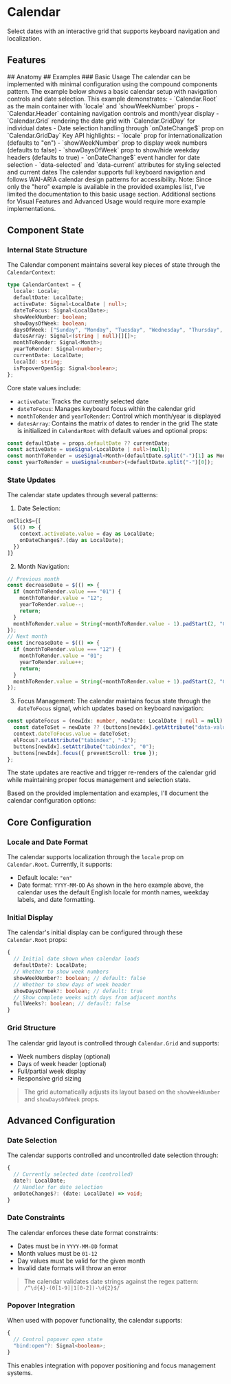 
# Calendar
Select dates with an interactive grid that supports keyboard navigation and localization.
<Showcase name="hero" />
## Features
<Features api={api} />
## Anatomy 
<AnatomyTable api={api} />
## Examples
### Basic Usage
The calendar can be implemented with minimal configuration using the compound components pattern. The example below shows a basic calendar setup with navigation controls and date selection.
<Showcase name="hero" />
This example demonstrates:
- `Calendar.Root` as the main container with `locale` and `showWeekNumber` props
- `Calendar.Header` containing navigation controls and month/year display
- `Calendar.Grid` rendering the date grid with `Calendar.GridDay` for individual dates
- Date selection handling through `onDateChange$` prop on `Calendar.GridDay`
Key API highlights:
- `locale` prop for internationalization (defaults to "en")
- `showWeekNumber` prop to display week numbers (defaults to false) 
- `showDaysOfWeek` prop to show/hide weekday headers (defaults to true)
- `onDateChange$` event handler for date selection
- `data-selected` and `data-current` attributes for styling selected and current dates
The calendar supports full keyboard navigation and follows WAI-ARIA calendar design patterns for accessibility.
Note: Since only the "hero" example is available in the provided examples list, I've limited the documentation to this basic usage section. Additional sections for Visual Features and Advanced Usage would require more example implementations.

## Component State
### Internal State Structure
The Calendar component maintains several key pieces of state through the `CalendarContext`:
```typescript
type CalendarContext = {
  locale: Locale;
  defaultDate: LocalDate;
  activeDate: Signal<LocalDate | null>;
  dateToFocus: Signal<LocalDate>;
  showWeekNumber: boolean;
  showDaysOfWeek: boolean;
  daysOfWeek: ["Sunday", "Monday", "Tuesday", "Wednesday", "Thursday", "Friday", "Saturday"];
  datesArray: Signal<(string | null)[][]>;
  monthToRender: Signal<Month>;
  yearToRender: Signal<number>;
  currentDate: LocalDate;
  localId: string;
  isPopoverOpenSig: Signal<boolean>;
};
```
Core state values include:
- `activeDate`: Tracks the currently selected date
- `dateToFocus`: Manages keyboard focus within the calendar grid
- `monthToRender` and `yearToRender`: Control which month/year is displayed
- `datesArray`: Contains the matrix of dates to render in the grid
The state is initialized in `CalendarRoot` with default values and optional props:
```typescript
const defaultDate = props.defaultDate ?? currentDate;
const activeDate = useSignal<LocalDate | null>(null);
const monthToRender = useSignal<Month>(defaultDate.split("-")[1] as Month);
const yearToRender = useSignal<number>(+defaultDate.split("-")[0]);
```
### State Updates
The calendar state updates through several patterns:
1. Date Selection:
```typescript
onClick$={[
  $(() => {
    context.activeDate.value = day as LocalDate;
    onDateChange$?.(day as LocalDate);
  })
]}
```
2. Month Navigation:
```typescript
// Previous month
const decreaseDate = $(() => {
  if (monthToRender.value === "01") {
    monthToRender.value = "12";
    yearToRender.value--;
    return;
  }
  monthToRender.value = String(+monthToRender.value - 1).padStart(2, "0") as Month;
});
// Next month
const increaseDate = $(() => {
  if (monthToRender.value === "12") {
    monthToRender.value = "01";
    yearToRender.value++;
    return;
  }
  monthToRender.value = String(+monthToRender.value + 1).padStart(2, "0") as Month;
});
```
3. Focus Management:
The calendar maintains focus state through the `dateToFocus` signal, which updates based on keyboard navigation:
```typescript
const updateFocus = (newIdx: number, newDate: LocalDate | null = null) => {
  const dateToSet = newDate ?? (buttons[newIdx].getAttribute("data-value") as LocalDate);
  context.dateToFocus.value = dateToSet;
  elFocus?.setAttribute("tabindex", "-1");
  buttons[newIdx].setAttribute("tabindex", "0");
  buttons[newIdx].focus({ preventScroll: true });
};
```
The state updates are reactive and trigger re-renders of the calendar grid while maintaining proper focus management and selection state.

Based on the provided implementation and examples, I'll document the calendar configuration options:
## Core Configuration
### Locale and Date Format
The calendar supports localization through the `locale` prop on `Calendar.Root`. Currently, it supports:
- Default locale: `"en"`
- Date format: `YYYY-MM-DD`
As shown in the hero example above, the calendar uses the default English locale for month names, weekday labels, and date formatting.
### Initial Display
The calendar's initial display can be configured through these `Calendar.Root` props:
```typescript
{
  // Initial date shown when calendar loads
  defaultDate?: LocalDate;  
  // Whether to show week numbers
  showWeekNumber?: boolean; // default: false
  // Whether to show days of week header
  showDaysOfWeek?: boolean; // default: true
  // Show complete weeks with days from adjacent months
  fullWeeks?: boolean; // default: false
}
```
### Grid Structure
The calendar grid layout is controlled through `Calendar.Grid` and supports:
- Week numbers display (optional)
- Days of week header (optional) 
- Full/partial week display
- Responsive grid sizing
> The grid automatically adjusts its layout based on the `showWeekNumber` and `showDaysOfWeek` props.
## Advanced Configuration
### Date Selection
The calendar supports controlled and uncontrolled date selection through:
```typescript
{
  // Currently selected date (controlled)
  date?: LocalDate;
  // Handler for date selection
  onDateChange$?: (date: LocalDate) => void;
}
```
### Date Constraints
The calendar enforces these date format constraints:
- Dates must be in `YYYY-MM-DD` format
- Month values must be `01-12`
- Day values must be valid for the given month
- Invalid date formats will throw an error
> The calendar validates date strings against the regex pattern: `/^\d{4}-(0[1-9]|1[0-2])-\d{2}$/`
### Popover Integration
When used with popover functionality, the calendar supports:
```typescript
{
  // Control popover open state
  "bind:open"?: Signal<boolean>;
}
```
This enables integration with popover positioning and focus management systems.





<APITable api={api} />